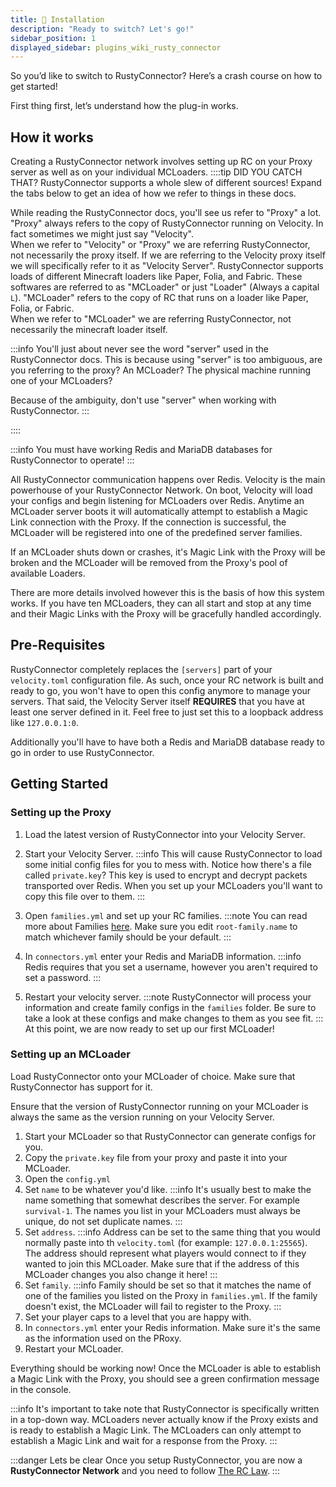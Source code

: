 ```yaml
---
title: 📖 Installation
description: "Ready to switch? Let's go!"
sidebar_position: 1
displayed_sidebar: plugins_wiki_rusty_connector
---
```




So you’d like to switch to RustyConnector?
Here’s a crash course on how to get started!

First thing first, let’s understand how the plug-in works.

## How it works
Creating a RustyConnector network involves setting up RC on your Proxy server as well as on your individual MCLoaders.
::::tip DID YOU CATCH THAT?
RustyConnector supports a whole slew of different sources! Expand the tabs below to get an idea of how we refer to things in these docs.

<Tabs>
    <TabItem value="proxy" label="Proxy">
        While reading the RustyConnector docs, you'll see us refer to "Proxy" a lot.
        "Proxy" always refers to the copy of RustyConnector running on Velocity. In fact sometimes we might just say "Velocity".
        <br />
        When we refer to "Velocity" or "Proxy" we are referring RustyConnector, not necessarily the proxy itself.
        If we are referring to the Velocity proxy itself we will specifically refer to it as "Velocity Server".
    </TabItem>
    <TabItem value="mcloader" label="MCLoader">
        RustyConnector supports loads of different Minecraft loaders like Paper, Folia, and Fabric.
        These softwares are referred to as "MCLoader" or just "Loader" (Always a capital <code>L</code>). "MCLoader" refers to the copy of RC that runs on a loader like Paper, Folia, or Fabric. 
        <br />
        When we refer to "MCLoader" we are referring RustyConnector, not necessarily the minecraft loader itself.
    </TabItem>
</Tabs>

:::info
You'll just about never see the word "server" used in the RustyConnector docs.
This is because using "server" is too ambiguous, are you referring to the proxy? An MCLoader? The physical machine running one of your MCLoaders?

Because of the ambiguity, don't use "server" when working with RustyConnector.
:::

::::

:::info
You must have working Redis and MariaDB databases for RustyConnector to operate!
:::

All RustyConnector communication happens over Redis.
Velocity is the main powerhouse of your RustyConnector Network. On boot, Velocity will load your configs and begin listening for MCLoaders over Redis.
Anytime an MCLoader server boots it will automatically attempt to establish a Magic Link connection with the Proxy. If the connection is successful, the MCLoader will be registered into one of the predefined server families.

If an MCLoader shuts down or crashes, it's Magic Link with the Proxy will be broken and the MCLoader will be removed from the Proxy's pool of available Loaders.

There are more details involved however this is the basis of how this system works.
If you have ten MCLoaders, they can all start and stop at any time and their Magic Links with the Proxy will be gracefully handled accordingly.

## Pre-Requisites
RustyConnector completely replaces the `[servers]` part of your `velocity.toml` configuration file.
As such, once your RC network is built and ready to go, you won't have to open this config anymore to manage your servers.
That said, the Velocity Server itself **REQUIRES** that you have at least one server defined in it. Feel free to just set this to a loopback address like `127.0.0.1:0`.

Additionally you'll have to have both a Redis and MariaDB database ready to go in order to use RustyConnector. 

## Getting Started
### Setting up the Proxy
1. Load the latest version of RustyConnector into your Velocity Server.
2. Start your Velocity Server.
:::info
This will cause RustyConnector to load some initial config files for you to mess with.
Notice how there's a file called `private.key`? This key is used to encrypt and decrypt packets transported over Redis. When you set up your MCLoaders you'll want to copy this file over to them.
:::
3. Open `families.yml` and set up your RC families.
:::note
You can read more about Families [here](./concepts/families/families.md). Make sure you edit `root-family.name` to match whichever family should be your default.
:::
4. In `connectors.yml` enter your Redis and MariaDB information.
:::info
Redis requires that you set a username, however you aren't required to set a password.
:::

5. Restart your velocity server.
:::note
RustyConnector will process your information and create family configs in the `families` folder. Be sure to take a look at these configs and make changes to them as you see fit.
:::
At this point, we are now ready to set up our first MCLoader!

### Setting up an MCLoader
Load RustyConnector onto your MCLoader of choice. Make sure that RustyConnector has support for it.

Ensure that the version of RustyConnector running on your MCLoader is always the same as the version running on your Velocity Server.

1. Start your MCLoader so that RustyConnector can generate configs for you.
2. Copy the `private.key` file from your proxy and paste it into your MCLoader.
3. Open the `config.yml`
4. Set `name` to be whatever you'd like.
:::info
It's usually best to make the name something that somewhat describes the server. For example `survival-1`.
The names you list in your MCLoaders must always be unique, do not set duplicate names.
:::
5. Set `address`.
:::info
Address can be set to the same thing that you would normally paste into th `velocity.toml` (for example: `127.0.0.1:25565`).
The address should represent what players would connect to if they wanted to join this MCLoader.
Make sure that if the address of this MCLoader changes you also change it here!
:::
6. Set `family`.
:::info
Family should be set so that it matches the name of one of the families you listed on the Proxy in `families.yml`.
If the family doesn't exist, the MCLoader will fail to register to the Proxy.
:::
7. Set your player caps to a level that you are happy with.
8. In `connectors.yml` enter your Redis information. Make sure it's the same as the information used on the PRoxy.
9. Restart your MCLoader.

Everything should be working now!
Once the MCLoader is able to establish a Magic Link with the Proxy, you should see a green confirmation message in the console.

:::info
It's important to take note that RustyConnector is specifically written in a top-down way. MCLoaders never actually know if the Proxy exists and is ready to establish a Magic Link. The MCLoaders can only attempt to establish a Magic Link and wait for a response from the Proxy.
:::

:::danger Lets be clear
Once you setup RustyConnector, you are now a **RustyConnector Network** and you need to follow [The RC Law](the_law).
:::